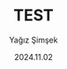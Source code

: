 ---
title: "TEST"
thumbnail: "https://media.stockimg.ai/image/e4G7hzzisY4t.png"
textThumbnail: "TEST"
alt: ""
date: "2024.11.02"
tags: ["Updates"]
author: "Yağız Şimşek"
---